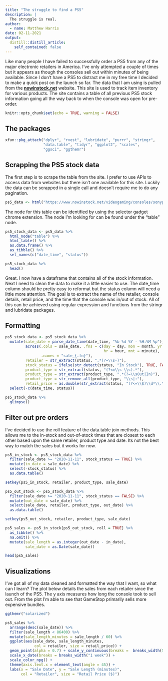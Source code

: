 ```yaml
---
title: "The struggle to find a PS5"
description: |
  The struggle is real.
author:
  - name: Matthew Harris
date: 02-11-2021
output:
  distill::distill_article:
    self_contained: false
---
```


Like many people I have failed to successfully order a PS5 from any of the major electronic retailers in America. I've only attempted a couple of times but it appears as though the consoles sell out within minutes of being available. Since I don't have a PS5 to distract me in my free time I decided to make a quick post on the launch so far. The data that I am using is pulled from the [<b>nowinstock.net</b>](https://www.nowinstock.net) website. This site is used to track item inventory for various products. The site contains a table of all previous PS5 stock information going all the way back to when the console was open for pre-order. 

```r
knitr::opts_chunk$set(echo = TRUE, warning = FALSE)
```

## The packages
```r
xfun::pkg_attach("dplyr", "rvest", "lubridate", "purrr", "stringr",
                 "data.table", "tidyr", "ggplot2", "scales",
                 "ggsci", "ggthemr")
```

## Scrapping the PS5 stock data

The first step is to scrape the table from the site. I prefer to use APIs to access data from websites but there isn't one available for this site. Luckily the data can be scrapped in a single call and doesn't require me to do any pagination.

```r
ps5_data <- html("https://www.nowinstock.net/videogaming/consoles/sonyps5/full_history.php")
```

The node for this table can be identified by using the selector gadget chrome extension. The node I'm looking for can be found under the "table" node.

```r
ps5_stock_data <- ps5_data %>% 
  html_node("table") %>% 
  html_table() %>% 
  as.data.frame() %>% 
  as_tibble() %>% 
  set_names(c("date_time", "status"))

ps5_stock_data %>% 
  head()
```
Great. I now have a dataframe that contains all of the stock information. Next I need to clean the data to make it a little easier to use. The date_time column should be pretty easy to reformat but the status column will need a little more attention. The goal is to extract the name of the retailer, console details, retail price, and the time that the console was in/out of stock. All of this can be achieved using regular expression and functions from the stringr and lubridate packages.

## Formatting
```r
ps5_stock_data <- ps5_stock_data %>% 
  mutate(sale_date = parse_date_time(date_time, "%b %d %Y - %H:%M %p"),
         across(.cols = sale_date, .fns = c(day = day, mon = month, yr = year,
                                            hr = hour, mnt = minute),
                .names = "sale_{.fn}"),
         retailer = str_extract(status, ".*(?=\\s-)"),
         stock_status = ifelse(str_detect(status, "In Stock"), TRUE, FALSE),
         product_type = str_extract(status, "(?<=\\s-\\s).*"),
         product_type = str_extract(product_type, ".*(?=\\sOut|In)"),
         product_type = str_remove_all(product_type, "\\s|:"),
         retail_price = as.double(str_extract(status, "(?<=\\$)\\d*\\.\\d*"))) %>% 
  select(-c(date_time, status))

ps5_stock_data %>% 
  glimpse()
```

## Filter out pre orders

I've decided to use the roll feature of the data.table join methods. This allows me to the in-stock and out-of-stock times that are closest to each other based upon the same retailer, product type and date. Its not the best way to match the sales but it works for now.

```r
ps5_in_stock <- ps5_stock_data %>%
  filter(sale_date >= "2020-11-11", stock_status == TRUE) %>%
  mutate(in_date = sale_date) %>% 
  select(-stock_status) %>%
  as.data.table()

setkey(ps5_in_stock, retailer, product_type, sale_date)

ps5_out_stock <- ps5_stock_data %>%
  filter(sale_date >= "2020-11-11", stock_status == FALSE) %>%
  mutate(out_date = sale_date) %>%
  select(sale_date, retailer, product_type, out_date) %>%
  as.data.table()

setkey(ps5_out_stock, retailer, product_type, sale_date)

ps5_sales <- ps5_in_stock[ps5_out_stock, roll = TRUE] %>% 
  as_tibble() %>% 
  na.omit() %>% 
  mutate(sale_length = as.integer(out_date - in_date),
         sale_date = as.Date(sale_date))

head(ps5_sales)

```

## Visualizations

I've got all of my data cleaned and formatted the way that I want, so what can I learn? The plot below details the sales from each retailer since the launch of the PS5. The y axis measures how long the console took to sell out. From the plot I'm able to see that GameStop primarily sells more expensive bundles. 

```r

ggthemr("solarized")

ps5_sales %>% 
  arrange(desc(sale_date)) %>% 
  filter(sale_length < 86400) %>% 
  mutate(sale_length_minutes = sale_length / 60) %>% 
  ggplot(aes(sale_date, sale_length_minutes, 
             col = retailer, size = retail_price)) + 
  geom_point(alpha = 0.7) + scale_y_continuous(breaks =  breaks_width(5)) +
  scale_x_date(breaks = breaks_width("1 week")) +
  scale_color_npg() +
  theme(axis.text.x = element_text(angle = 45)) +
  labs(x = "Sale Date", y = "Sale Length (minutes)",
       col = "Retailer", size = "Retail Price ($)")
``` 




